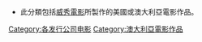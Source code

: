 *此分類包括[[威秀電影|威秀電影]]所製作的美國或澳大利亞電影作品。

[[Category:各发行公司电影|Category:各发行公司电影]]
[[Category:澳大利亞電影作品|Category:澳大利亞電影作品]]